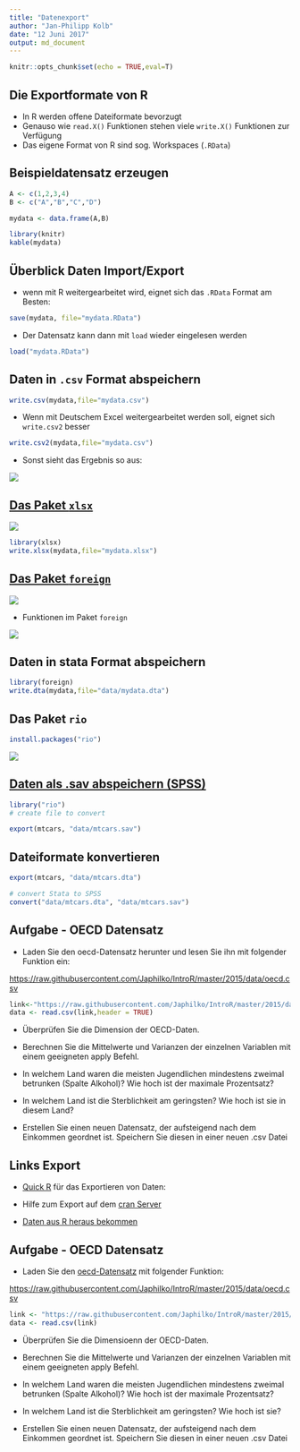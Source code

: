 ```yaml
---
title: "Datenexport"
author: "Jan-Philipp Kolb"
date: "12 Juni 2017"
output: md_document
---
```


```r
knitr::opts_chunk$set(echo = TRUE,eval=T)
```


## Die Exportformate von R

-  In R werden offene Dateiformate bevorzugt
-  Genauso wie `read.X()` Funktionen stehen viele `write.X()` Funktionen zur Verfügung
-  Das eigene Format von R sind sog. Workspaces (`.RData`)

## Beispieldatensatz erzeugen

```r
A <- c(1,2,3,4)
B <- c("A","B","C","D")

mydata <- data.frame(A,B)
```


```r
library(knitr)
kable(mydata)
```



## Überblick Daten Import/Export

- wenn mit R weitergearbeitet wird, eignet sich das `.RData` Format am Besten:

```r
save(mydata, file="mydata.RData")
```

- Der Datensatz kann dann mit `load` wieder eingelesen werden

```r
load("mydata.RData")
```


## Daten in `.csv` Format abspeichern

```r
write.csv(mydata,file="mydata.csv") 
```

- Wenn mit Deutschem Excel weitergearbeitet werden soll, eignet sich  `write.csv2` besser

```r
write.csv2(mydata,file="mydata.csv") 
```

- Sonst sieht das Ergebnis so aus:

![](https://github.com/Japhilko/RInterfaces/raw/master/slides/figure/csvDeutsch.PNG)

## [Das Paket `xlsx`](http://www.sthda.com/english/wiki/r-xlsx-package-a-quick-start-guide-to-manipulate-excel-files-in-r#read-an-excel-file)

![](https://github.com/Japhilko/RInterfaces/raw/master/slides/figure/sthda.PNG)


```r
library(xlsx)
write.xlsx(mydata,file="mydata.xlsx") 
```

## [Das Paket `foreign`](https://www.r-bloggers.com/readingwriting-stata-dta-files-with-foreign/)

![](https://github.com/Japhilko/RInterfaces/raw/master/slides/figure/isRstata.PNG)

- Funktionen im Paket `foreign`

![](https://github.com/Japhilko/RInterfaces/raw/master/slides/figure/Funktionenforeign.PNG)


## Daten in stata Format abspeichern

```r
library(foreign)
write.dta(mydata,file="data/mydata.dta") 
```

## Das Paket `rio`

```r
install.packages("rio")
```

![](https://github.com/Japhilko/RInterfaces/raw/master/slides/figure/ImportExport.PNG)

## [Daten als .sav abspeichern (SPSS)](https://cran.r-project.org/web/packages/rio/vignettes/rio.html)

```r
library("rio")
# create file to convert

export(mtcars, "data/mtcars.sav")
```


## Dateiformate konvertieren

```r
export(mtcars, "data/mtcars.dta")

# convert Stata to SPSS
convert("data/mtcars.dta", "data/mtcars.sav")
```

## Aufgabe - OECD Datensatz 

- Laden Sie den oecd-Datensatz herunter und lesen Sie ihn mit folgender Funktion ein:

<https://raw.githubusercontent.com/Japhilko/IntroR/master/2015/data/oecd.csv>

```r
link<-"https://raw.githubusercontent.com/Japhilko/IntroR/master/2015/data/oecd.csv" 
data <- read.csv(link,header = TRUE)
```


- Überprüfen Sie die Dimension der OECD-Daten.

- Berechnen Sie die Mittelwerte und Varianzen der einzelnen Variablen mit einem geeigneten apply Befehl.

- In welchem Land waren die meisten Jugendlichen mindestens zweimal betrunken (Spalte Alkohol)? Wie hoch ist der maximale Prozentsatz?

- In welchem Land ist die Sterblichkeit am geringsten? Wie hoch ist sie in diesem Land?

- Erstellen Sie einen neuen Datensatz, der aufsteigend nach dem Einkommen geordnet ist. Speichern Sie diesen in einer neuen .csv Datei


## Links Export

- [Quick R](http://www.statmethods.net/input/exportingdata.html) für das Exportieren von Daten:

- Hilfe zum Export auf dem [cran Server](http://cran.r-project.org/doc/manuals/r-release/R-data.pdf)

- [Daten aus R heraus bekommen](https://www.stat.ubc.ca/~jenny/STAT545A/block05_getNumbersOut.html)


## Aufgabe - OECD Datensatz

- Laden Sie den [oecd-Datensatz](https://raw.githubusercontent.com/Japhilko/IntroR/master/2015/data/oecd.csv) mit folgender Funktion:

<https://raw.githubusercontent.com/Japhilko/IntroR/master/2015/data/oecd.csv>

```r
link <- "https://raw.githubusercontent.com/Japhilko/IntroR/master/2015/data/oecd.csv"
data <- read.csv(link)
```

- Überprüfen Sie die Dimensioenn der OECD-Daten.

- Berechnen Sie die Mittelwerte und Varianzen der einzelnen
Variablen mit einem geeigneten apply Befehl.

- In welchem Land waren die meisten Jugendlichen mindestens
zweimal betrunken (Spalte Alkohol)? Wie hoch ist der maximale Prozentsatz?

- In welchem Land ist die Sterblichkeit am geringsten? Wie
hoch ist sie?

- Erstellen Sie einen neuen Datensatz, der aufsteigend nach
dem Einkommen geordnet ist. Speichern Sie diesen in einer
neuen .csv Datei